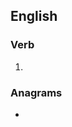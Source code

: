 ==English==

===Verb===
{{head|en|verb form}}

# {{en-third-person singular of|disleave}}

===Anagrams===
* {{anagrams|en|sea devils|seadevils}}